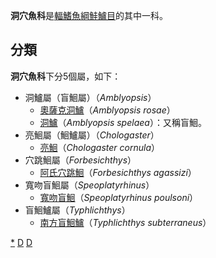 {{Automatic taxobox
| taxon = Amblyopsidae
| image = Amblyopsis_spelaea.jpg
| image_caption = [[洞鱸|洞鱸]], ''Amblyopsis spelaea''
| authority = Bonaparte, 1846
}}
'''洞穴魚科'''是[[輻鰭魚綱|輻鰭魚綱]][[鮭鱸目|鮭鱸目]]的其中一科。

==分類==
'''洞穴魚科'''下分5個屬，如下：
*洞鱸屬（盲鮰屬）（''Amblyopsis''）
**[[奧薩克洞鱸|奧薩克洞鱸]]（''Amblyopsis rosae''）
**[[洞鱸|洞鱸]]（''Amblyopsis spelaea''）：又稱盲鮰。
*亮鮰屬（鮰鱸屬）（''Chologaster''）
**[[亮鮰|亮鮰]]（''Chologaster cornula''）
*穴跳鮰屬（''Forbesichthys''）
**[[阿氏穴跳鮰|阿氏穴跳鮰]]（''Forbesichthys agassizi''）
*寬吻盲鮰屬（''Speoplatyrhinus''）
**[[寬吻盲鮰|寬吻盲鮰]]（''Speoplatyrhinus poulsoni''）
*盲鮰鱸屬（''Typhlichthys''）
**[[南方盲鮰鱸|南方盲鮰鱸]]（''Typhlichthys subterraneus''）
{{Taxonbar|from=Q884305}}

[[Category:洞穴魚科|*]]
[[Category:鮭鱸目|D]]
[[Category:1846年描述的分类群|D]]